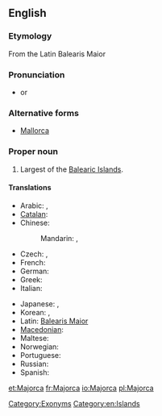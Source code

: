 ==English==
{{wikipedia}}

===Etymology===
From the Latin Balearis Maior

===Pronunciation===
* {{IPA|/məˈjɔɹ.kə/}} or {{IPA|/məˈdʒɔɹ.kə/}}

===Alternative forms===
* [[Mallorca]]

===Proper noun===
{{en-proper noun}}

# Largest of the [[Balearic Islands]].

====Translations====
{{trans-top|island}}
* Arabic: {{t|ar|مايوركا|f|tr=mayuurka|sc=Arab}}, {{t|ar|ميورقة|f|tr=mayurqa|sc=Arab}}
* [[Catalan]]: {{t|ca|Mallorca|f}}
* Chinese:
*: Mandarin: {{t|zh|馬略卡島|sc=Hani}}, {{t|zh|马略卡岛|tr=Mǎ'èkǎ dǎo|sc=Hani}}
* Czech: {{t-|cs|Mallorca|f}},  {{t|cs|Malorka|f}}
* French: {{t+|fr|Majorque|f}}
* German: {{t+|de|Mallorca|n}}
* Greek: {{t|el|Μαγιόρκα|tr=Mayórka|sc=Grek}}
* Italian: {{t-|it|Maiorca|f}}
{{trans-mid}}
* Japanese: {{t-|ja|マジョルカ島|tr=Majoruka-tō}}, {{t|ja|マヨルカ島|tr=Mayoruka-tō}}
* Korean: {{t|ko|마조르카|tr=Majoreuka|sc=Kore}}, {{t|ko|마요르카|tr=Mayoreuka|sc=Kore}}
* Latin: [[Balearis Maior]]
* [[Macedonian]]: {{t|mk|Мајорка|f|tr=Majórka}}
* Maltese: {{t|mt|Majorka}}
* Norwegian: {{t-|no|Mallorca}}
* Portuguese: {{t-|pt|Maiorca|f}}
* Russian: {{t|ru|Майорка|f|tr=Majórka|sc=Cyrl}}
* Spanish: {{t+|es|Mallorca|f}}
{{trans-bottom}}

[[Category:Exonyms]]
[[Category:en:Islands]]

[[et:Majorca]]
[[fr:Majorca]]
[[io:Majorca]]
[[pl:Majorca]]
